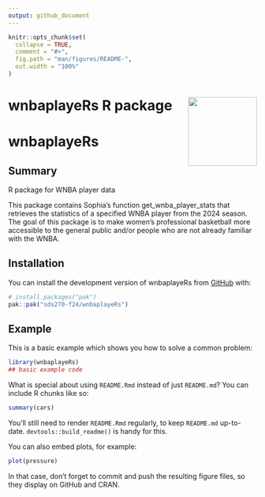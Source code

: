 ```yaml
---
output: github_document
---
```


<!-- README.md is generated from README.Rmd. Please edit that file -->

```r
knitr::opts_chunk$set(
  collapse = TRUE,
  comment = "#>",
  fig.path = "man/figures/README-",
  out.width = "100%"
)
```

# wnbaplayeRs R package <img src='data-raw/wnba_sticker.png' align="right" height="139"/>

# wnbaplayeRs

<!-- badges: start -->
<!-- badges: end -->

## Summary

R package for WNBA player data

This package contains Sophia's function get_wnba_player_stats that retrieves the statistics of a specified WNBA player from the 2024 season. The goal of this package is to make women's professional basketball more accessible to the general public and/or people who are not already familiar with the WNBA.

## Installation

You can install the development version of wnbaplayeRs from [GitHub](https://github.com/) with:

``` r
# install.packages("pak")
pak::pak("sds270-f24/wnbaplayeRs")
```

## Example

This is a basic example which shows you how to solve a common problem:

```r
library(wnbaplayeRs)
## basic example code
```

What is special about using `README.Rmd` instead of just `README.md`? You can include R chunks like so:

```r
summary(cars)
```

You'll still need to render `README.Rmd` regularly, to keep `README.md` up-to-date. `devtools::build_readme()` is handy for this.

You can also embed plots, for example:

```r
plot(pressure)
```

In that case, don't forget to commit and push the resulting figure files, so they display on GitHub and CRAN.
